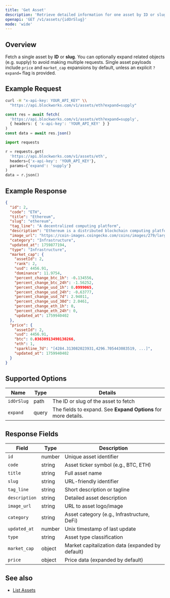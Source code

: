 ```yaml
---
title: 'Get Asset'
description: 'Retrieve detailed information for one asset by ID or slug'
openapi: 'GET /v1/assets/{idOrSlug}'
mode: 'wide'
---
```



## Overview

Fetch a single asset by **ID** or **slug**. You can optionally expand related objects (e.g. supply) to avoid making multiple requests. Single asset payloads include `price` and `market_cap` expansions by default, unless an explicit `?expand=` flag is provided.

## Example Request

<CodeGroup>

```bash cURL
curl -H "x-api-key: YOUR_API_KEY" \\
  "https://api.blockworks.com/v1/assets/eth?expand=supply"
```

```typescript TypeScript
const res = await fetch(
  'https://api.blockworks.com/v1/assets/eth?expand=supply',
  { headers: { 'x-api-key': 'YOUR_API_KEY' } }
)
const data = await res.json()
```

```python Python
import requests

r = requests.get(
  'https://api.blockworks.com/v1/assets/eth',
  headers={'x-api-key': 'YOUR_API_KEY'},
  params={'expand': 'supply'}
)
data = r.json()
```

</CodeGroup>

## Example Response

```json
{
  "id": 2,
  "code": "ETH",
  "title": "Ethereum",
  "slug": "ethereum",
  "tag_line": "A decentralized computing platform",
  "description": "Ethereum is a distributed blockchain computing platform for smart contracts and decentralized applications. Its native token is ether (ETH), which primarily serves as a means of payment for transaction fees and as collateral for borrowing specific ERC-20 tokens within the decentralized finance (DeFi) sector.",
  "image_url": "https://coin-images.coingecko.com/coins/images/279/large/ethereum.png?1696501628",
  "category": "Infrastructure",
  "updated_at": 1759877194,
  "type": "Infrastructure",
  "market_cap": {
    "assetId": 2,
    "rank": 2,
    "usd": 4456.91,
    "dominance": 11.9754,
    "percent_change_btc_1h": -0.134556,
    "percent_change_btc_24h": -1.56252,
    "percent_change_usd_1h": 0.0999065,
    "percent_change_usd_24h": -0.63777,
    "percent_change_usd_7d": 2.94011,
    "percent_change_usd_30d": 2.0461,
    "percent_change_eth_1h": 0,
    "percent_change_eth_24h": 0,
    "updated_at": 1759940402
  },
  "price": {
    "assetId": 2,
    "usd": 4456.91,
    "btc": 0.03630913490130266,
    "eth": 1,
    "sparkline_7d": "[4284.313082023931,4296.705443083519, ...]",
    "updated_at": 1759940402
  }
}
```

## Supported Options

| Name | Type | Details |
| - | - | - |
| `idOrSlug` | path | The ID or slug of the asset to fetch |
| `expand` | query | The fields to expand. See **Expand Options** for more details. |

## Response Fields

| Field | Type | Description |
|---|---|---|
| `id` | number | Unique asset identifier |
| `code` | string | Asset ticker symbol (e.g., BTC, ETH) |
| `title` | string | Full asset name |
| `slug` | string | URL-friendly identifier |
| `tag_line` | string | Short description or tagline |
| `description` | string | Detailed asset description |
| `image_url` | string | URL to asset logo/image |
| `category` | string | Asset category (e.g., Infrastructure, DeFi) |
| `updated_at` | number | Unix timestamp of last update |
| `type` | string | Asset type classification |
| `market_cap` | object | Market capitalization data (expanded by default) |
| `price` | object | Price data (expanded by default) |

## See also

- [List Assets](/api-reference/assets/list)
